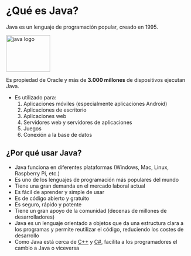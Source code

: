 # **¿Qué es Java?** 


Java es un lenguaje de programación popular, creado en 1995.

 <img src="https://cdn.jsdelivr.net/gh/devicons/devicon/icons/java/java-original.svg" height="100" width="120" alt="java logo"  />

Es propiedad de Oracle y más de **3.000 millones** de dispositivos ejecutan Java.

- Es utilizado para:
    1. Aplicaciones móviles (especialmente aplicaciones Android)
    2. Aplicaciones de escritorio
    3. Aplicaciones web
    4. Servidores web y servidores de aplicaciones
    5. Juegos
    6. Conexión a la base de datos


## **¿Por qué usar Java?**

- Java funciona en diferentes plataformas (Windows, Mac, Linux, Raspberry Pi, etc.)
- Es uno de los lenguajes de programación más populares del mundo
- Tiene una gran demanda en el mercado laboral actual
- Es fácil de aprender y simple de usar
- Es de código abierto y gratuito
- Es seguro, rápido y potente
- Tiene un gran apoyo de la comunidad (decenas de millones de desarrolladores)
- Java es un lenguaje orientado a objetos que da una estructura clara a los programas y permite reutilizar el código, reduciendo los costes de desarrollo
- Como Java está cerca de [C++](https://www.w3schools.com/cpp/default.asp) y [C#](https://www.w3schools.com/cs/default.asp), facilita a los programadores el cambio a Java o viceversa